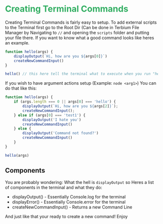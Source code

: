 # <span style="color: #32ae62;">Creating Terminal Commands</span>

Creating Terminal Commands is fairly easy to setup. To add external scripts to the Terminal first go to the Root Dir (Can be done in Terbium File Manager by Navigating to `//` and opening the `scripts` folder and putting your file there. If you want to know what a good command looks like heres an example.

```js
function hello(args) {
    displayOutput(`Hi, how are you ${args[0]}`)
    createNewCommandInput()
}

hello() // this here tell the terminal what to execute when you run "hello" in the terminal app
```

If you wish to have argument actions setup (Example: `node <arg1>`) You can do that like this:

```js
function hello(args) {
    if (args.length === 0 || args[0] === 'hello') {
        displayOutput(`Hi, how are you ${args[2]}`);
        createNewCommandInput();
    } else if (args[0] === 'test1') {
        displayOutput('I hate you')
        createNewCommandInput()
    } else {
        displayOutput('Command not found?')
        createNewCommandInput()
    }
}

hello(args)
```

## Components

You are probably wondering: What the hell is `displayOutput` so Heres a list of components in the terminal and what they do:
- displayOutput()  -  Essentially Console.log for the terminal
- displayError()  -  Essentially Console.error for the terminal
- createNewCommandInput()  -  Returns a new Command Line

And just like that your ready to create a new command! Enjoy